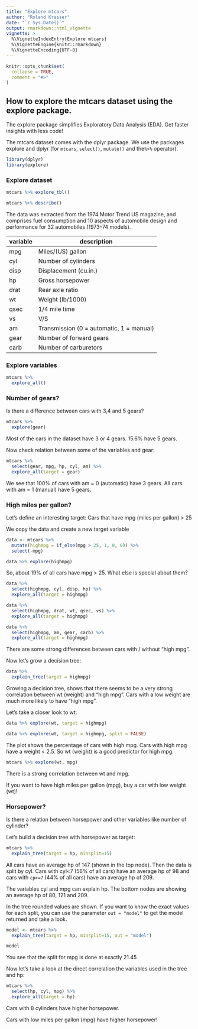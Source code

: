 ```yaml
---
title: "Explore mtcars"
author: "Roland Krasser"
date: "`r Sys.Date()`"
output: rmarkdown::html_vignette
vignette: >
  %\VignetteIndexEntry{Explore mtcars}
  %\VignetteEngine{knitr::rmarkdown}
  %\VignetteEncoding{UTF-8}
---
```


```r
knitr::opts_chunk$set(
  collapse = TRUE,
  comment = "#>"
)
```

## How to explore the mtcars dataset using the explore package.

The explore package simplifies Exploratory Data Analysis (EDA). Get faster insights with less code!

The mtcars dataset comes with the dplyr package. We use the packages explore and dplyr (for `mtcars`, `select()`, `mutate()` and the` %>%` operator).

```r
library(dplyr)
library(explore)
```

### Explore dataset

```r
mtcars %>% explore_tbl()
```

```r
mtcars %>% describe()
```

The data was extracted from the 1974 Motor Trend US magazine, and comprises fuel consumption and 10 aspects of automobile design and performance for 32 automobiles (1973–74 models).

variable | description
---------|------------------------------------------
mpg      | Miles/(US) gallon
cyl      | Number of cylinders
disp     | Displacement (cu.in.)
hp       | Gross horsepower
drat     | Rear axle ratio
wt       | Weight (lb/1000)
qsec     | 1/4 mile time
vs       | V/S
am       | Transmission (0 = automatic, 1 = manual)
gear     | Number of forward gears
carb     | Number of carburetors

### Explore variables

```r
mtcars %>% 
  explore_all()
```

### Number of gears?

Is there a difference between cars with 3,4 and 5 gears?

```r
mtcars %>% 
  explore(gear)
```

Most of the cars in the dataset have 3 or 4 gears. 15.6% have 5 gears.

Now check relation between some of the variables and gear:

```r
mtcars %>% 
  select(gear, mpg, hp, cyl, am) %>% 
  explore_all(target = gear)
```

We see that 100% of cars with am = 0 (automatic) have 3 gears. All cars with am = 1 (manual) have 5 gears.

### High miles per gallon?

Let's define an interesting target: 
Cars that have mpg (miles per gallon) > 25

We copy the data and create a new target variable 

```r
data <- mtcars %>% 
  mutate(highmpg = if_else(mpg > 25, 1, 0, 0)) %>% 
  select(-mpg)

data %>% explore(highmpg)
```

So, about 19% of all cars have mpg > 25.
What else is special about them?

```r
data %>% 
  select(highmpg, cyl, disp, hp) %>% 
  explore_all(target = highmpg)
```

```r
data %>% 
  select(highmpg, drat, wt, qsec, vs) %>% 
  explore_all(target = highmpg)
```

```r
data %>% 
  select(highmpg, am, gear, carb) %>% 
  explore_all(target = highmpg)
```

There are some strong differences between cars with / without "high mpg".

Now let's grow a decision tree:

```r
data %>% 
  explain_tree(target = highmpg)
```

Growing a decision tree, shows that there seems to be a very strong correlation between wt (weight) and "high mpg". Cars with a low weight are much more likely to have "high mpg".

Let's take a closer look to wt:

```r
data %>% explore(wt, target = highmpg)
```

```r
data %>% explore(wt, target = highmpg, split = FALSE)
```

The plot shows the percentage of cars with high mpg. Cars with high mpg have a weight < 2.5. So wt (weight) is a good predictor for high mpg. 

```r
mtcars %>% explore(wt, mpg)
```

There is a strong correlation between wt and mpg.

If you want to have high miles per gallon (mpg), buy a car with low weight (wt)!

### Horsepower?

Is there a relation between horsepower and other variables like number of cylinder?

Let's build a decision tree with horsepower as target:

```r
mtcars %>% 
  explain_tree(target = hp, minsplit=15)
```

All cars have an average hp of 147 (shown in the top node). Then the data is split by cyl. Cars with cyl<7 (56% of all cars) have an average hp of 98 and cars with `cp>=7` (44% of all cars) have an average hp of 209. 

The variables cyl and mpg can explain hp. The bottom nodes are showing an average hp of 80, 121 and 209.

In the tree rounded values are shown. If you want to know the exact values for each split, you can use the parameter ```out = "model"``` to get the model returned and take a look.

```r
model <- mtcars %>% 
  explain_tree(target = hp, minsplit=15, out = "model")
```

```r
model
```

You see that the split for mpg is done at exactly 21.45

Now let's take a look at the direct correlation the variables used in the tree and hp:

```r
mtcars %>% 
  select(hp, cyl, mpg) %>% 
  explore_all(target = hp)
```

Cars with 8 cylinders have higher horsepower.

Cars with low miles per gallon (mpg) have higher horsepower!
